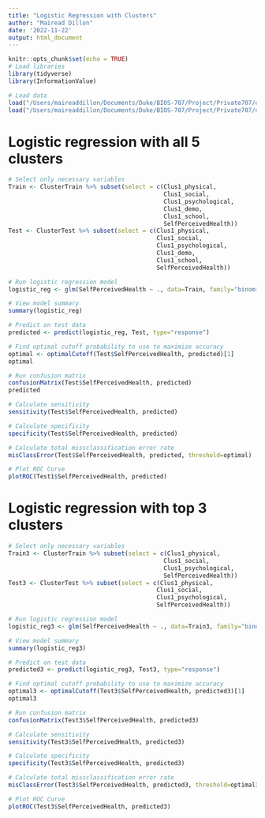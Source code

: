 ```yaml
---
title: "Logistic Regression with Clusters"
author: "Mairead Dillon"
date: '2022-11-22'
output: html_document
---
```


```r
knitr::opts_chunk$set(echo = TRUE)
# Load libraries
library(tidyverse)
library(InformationValue)

# Load data
load("/Users/maireaddillon/Documents/Duke/BIOS-707/Project/Private707/data/Cluster Data/ClusterTrain.RData")
load("/Users/maireaddillon/Documents/Duke/BIOS-707/Project/Private707/data/Cluster Data/ClusterTest.RData")
```
   
# Logistic regression with all 5 clusters
```r
# Select only necessary variables
Train <- ClusterTrain %>% subset(select = c(Clus1_physical,
                                            Clus1_social,
                                            Clus1_psychological,
                                            Clus1_demo,
                                            Clus1_school,
                                            SelfPerceivedHealth))
Test <- ClusterTest %>% subset(select = c(Clus1_physical,
                                          Clus1_social,
                                          Clus1_psychological,
                                          Clus1_demo,
                                          Clus1_school,
                                          SelfPerceivedHealth))
```
   
```r
# Run logistic regression model
logistic_reg <- glm(SelfPerceivedHealth ~ ., data=Train, family="binomial")

# View model summary
summary(logistic_reg)
```
    
```r
# Predict on test data
predicted <- predict(logistic_reg, Test, type="response")

# Find optimal cutoff probability to use to maximize accuracy
optimal <- optimalCutoff(Test$SelfPerceivedHealth, predicted)[1]
optimal
```
   
```r
# Run confusion matrix
confusionMatrix(Test$SelfPerceivedHealth, predicted)
predicted
```
    
```r
# Calculate sensitivity
sensitivity(Test$SelfPerceivedHealth, predicted)

# Calculate specificity
specificity(Test$SelfPerceivedHealth, predicted)

# Calculate total missclassification error rate
misClassError(Test$SelfPerceivedHealth, predicted, threshold=optimal)
```
    
```r
# Plot ROC Curve
plotROC(Test1$SelfPerceivedHealth, predicted)
```
    
# Logistic regression with top 3 clusters
```r
# Select only necessary variables
Train3 <- ClusterTrain %>% subset(select = c(Clus1_physical,
                                            Clus1_social,
                                            Clus1_psychological,
                                            SelfPerceivedHealth))
Test3 <- ClusterTest %>% subset(select = c(Clus1_physical,
                                          Clus1_social,
                                          Clus1_psychological,
                                          SelfPerceivedHealth))
```
   
```r
# Run logistic regression model
logistic_reg3 <- glm(SelfPerceivedHealth ~ ., data=Train3, family="binomial")

# View model summary
summary(logistic_reg3)
```
    
```r
# Predict on test data
predicted3 <- predict(logistic_reg3, Test3, type="response")

# Find optimal cutoff probability to use to maximize accuracy
optimal3 <- optimalCutoff(Test3$SelfPerceivedHealth, predicted3)[1]
optimal3
```
   
```r
# Run confusion matrix
confusionMatrix(Test3$SelfPerceivedHealth, predicted3)
```
    
```r
# Calculate sensitivity
sensitivity(Test3$SelfPerceivedHealth, predicted3)

# Calculate specificity
specificity(Test3$SelfPerceivedHealth, predicted3)

# Calculate total missclassification error rate
misClassError(Test3$SelfPerceivedHealth, predicted3, threshold=optimal3)
```
    
```r
# Plot ROC Curve
plotROC(Test3$SelfPerceivedHealth, predicted3)
```


